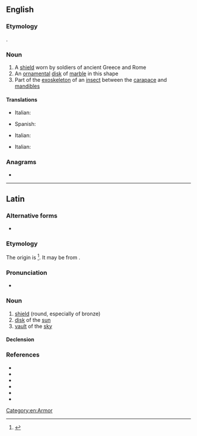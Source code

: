 ==English==
{{wikipedia}}

===Etymology===
{{bor|en|la|clipeus}}.

===Noun===
{{en-noun|clipei}}

# A [[shield]] worn by soldiers of ancient Greece and Rome
# An [[ornamental]] [[disk]] of [[marble]] in this shape
# Part of the [[exoskeleton]] of an [[insect]] between the [[carapace]] and [[mandible]]s

====Translations====
{{trans-top|shield}}
* Italian: {{t|it|clipeo|m}}
{{trans-mid}}
* Spanish: {{t|es|clípeo|m}}
{{trans-bottom}}

{{trans-top|ornamental disk}}
* Italian: {{t|it|clipeo|m}}
{{trans-mid}}
{{trans-bottom}}

{{trans-top|part of an insect's exoskeleton}}
* Italian: {{t|it|clipeo|m}}
{{trans-mid}}
{{trans-bottom}}

===Anagrams===
* {{anagrams|en|a=ceilpsu|Pulices|spicule}}

[[Category:en:Armor]]

----

==Latin==

===Alternative forms===
* {{alter|la|clupeus|clypeus}}

===Etymology===
The origin is {{unk|la|title=uncertain}}<ref>{{R:la:WH|head=clipeus|page=235|vol=1}}</ref>. It may be from {{bor|la|ett|-}}.

===Pronunciation===
* {{la-IPA|clipeus}}

===Noun===
{{la-noun|clipeus|clipeī|m|second}}

# [[shield]] (round, especially of bronze)
# [[disk]] of the [[sun]]
# [[vault]] of the [[sky]]

====Declension====
{{la-ndecl|clipeus<2>}}

===References===
* {{R:L&S}}
* {{R:Elementary Lewis}}
* {{R:du Cange}}
* {{R:Gaffiot}}
* {{R:Peck}}
* {{R:Smith's Antiquities}}
<references/>

{{topics|la|Armor}}